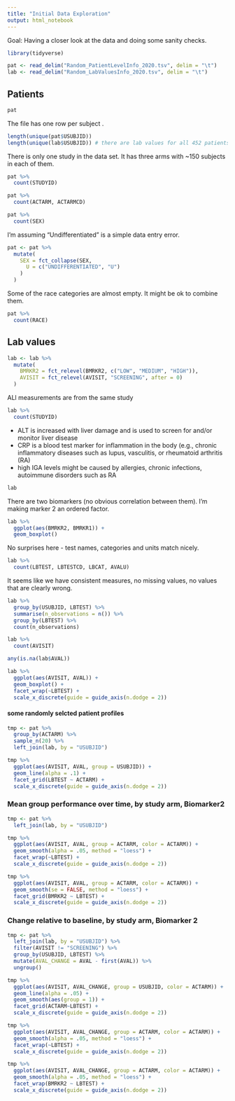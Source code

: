 ```yaml
---
title: "Initial Data Exploration"
output: html_notebook
---
```


Goal: Having a closer look at the data and doing some sanity checks.

```r
library(tidyverse)

pat <- read_delim("Random_PatientLevelInfo_2020.tsv", delim = "\t")
lab <- read_delim("Random_LabValuesInfo_2020.tsv", delim = "\t")
```

## Patients

```r
pat
```
 
 The file has one row per subject .

```r
length(unique(pat$USUBJID))
length(unique(lab$USUBJID)) # there are lab values for all 452 patients
```
 
 There is only one study in the data set.
 It has three arms with ~150 subjects in each of them.
 
```r
pat %>% 
  count(STUDYID)

pat %>% 
  count(ACTARM, ACTARMCD)
```

```r
pat %>% 
  count(SEX)
```

I'm assuming "Undifferentiated" is a simple data entry error.

```r
pat <- pat %>% 
  mutate(
    SEX = fct_collapse(SEX,
      U = c("UNDIFFERENTIATED", "U")
    )
  )
```

Some of the race categories are almost empty. It might be ok to combine them.

```r
pat %>% 
  count(RACE)
```

## Lab values 

```r
lab <- lab %>% 
  mutate(
    BMRKR2 = fct_relevel(BMRKR2, c("LOW", "MEDIUM", "HIGH")),
    AVISIT = fct_relevel(AVISIT, "SCREENING", after = 0)
  )
```


ALl measurements are from the same study 

```r
lab %>% 
  count(STUDYID)
```

 * ALT is increased with liver damage and is used to screen for and/or monitor liver disease
 * CRP is a blood test marker for inflammation in the body (e.g., chronic inflammatory diseases such as lupus, vasculitis, or rheumatoid arthritis (RA)
 * high IGA levels might be caused by allergies, chronic infections, autoimmune disorders such as RA
 
```r
lab
```

There are two biomarkers (no obvious correlation between them). I'm making marker 2 an ordered factor.

```r

lab %>% 
  ggplot(aes(BMRKR2, BMRKR1)) +
  geom_boxplot()
```

No surprises here - test names, categories and units match nicely.

```r
lab %>% 
  count(LBTEST, LBTESTCD, LBCAT, AVALU)
```

It seems like we have consistent measures, no missing values, no values that are clearly wrong.

```r
lab %>% 
  group_by(USUBJID, LBTEST) %>% 
  summarise(n_observations = n()) %>% 
  group_by(LBTEST) %>% 
  count(n_observations)

lab %>% 
  count(AVISIT)

any(is.na(lab$AVAL))

lab %>%  
  ggplot(aes(AVISIT, AVAL)) +
  geom_boxplot() +
  facet_wrap(~LBTEST) +
  scale_x_discrete(guide = guide_axis(n.dodge = 2))
```

#### some randomly selcted patient profiles

```r

tmp <- pat %>% 
  group_by(ACTARM) %>% 
  sample_n(20) %>% 
  left_join(lab, by = "USUBJID") 

tmp %>%  
  ggplot(aes(AVISIT, AVAL, group = USUBJID)) +
  geom_line(alpha = .1) +
  facet_grid(LBTEST ~ ACTARM) +
  scale_x_discrete(guide = guide_axis(n.dodge = 2))
```

### Mean group performance over time, by study arm, Biomarker2

```r

tmp <- pat %>% 
  left_join(lab, by = "USUBJID") 

tmp %>%  
  ggplot(aes(AVISIT, AVAL, group = ACTARM, color = ACTARM)) +
  geom_smooth(alpha = .05, method = "loess") +
  facet_wrap(~LBTEST) +
  scale_x_discrete(guide = guide_axis(n.dodge = 2))

tmp %>%  
  ggplot(aes(AVISIT, AVAL, group = ACTARM, color = ACTARM)) +
  geom_smooth(se = FALSE, method = "loess") +
  facet_grid(BMRKR2 ~ LBTEST) +
  scale_x_discrete(guide = guide_axis(n.dodge = 2))
```

### Change relative to baseline, by study arm, Biomarker 2

```r

tmp <- pat %>% 
  left_join(lab, by = "USUBJID") %>% 
  filter(AVISIT != "SCREENING") %>% 
  group_by(USUBJID, LBTEST) %>% 
  mutate(AVAL_CHANGE = AVAL - first(AVAL)) %>% 
  ungroup()

tmp %>%  
  ggplot(aes(AVISIT, AVAL_CHANGE, group = USUBJID, color = ACTARM)) +
  geom_line(alpha = .05) +
  geom_smooth(aes(group = 1)) +
  facet_grid(ACTARM~LBTEST) +
  scale_x_discrete(guide = guide_axis(n.dodge = 2))

tmp %>%  
  ggplot(aes(AVISIT, AVAL_CHANGE, group = ACTARM, color = ACTARM)) +
  geom_smooth(alpha = .05, method = "loess") +
  facet_wrap(~LBTEST) +
  scale_x_discrete(guide = guide_axis(n.dodge = 2))

tmp %>%  
  ggplot(aes(AVISIT, AVAL_CHANGE, group = ACTARM, color = ACTARM)) +
  geom_smooth(alpha = .05, method = "loess") +
  facet_wrap(BMRKR2 ~ LBTEST) +
  scale_x_discrete(guide = guide_axis(n.dodge = 2))
```